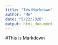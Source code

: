 ```yaml
---
title: "TestMarkdown"
author: "Me"
date: "5/22/2020"
output: html_document
---
```

#This is Markdown